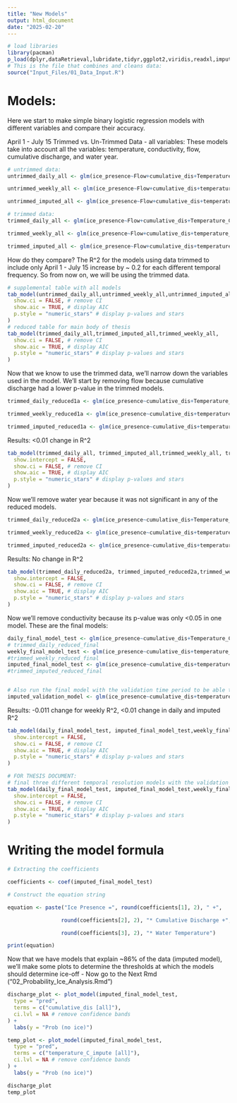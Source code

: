 ```yaml
---
title: "New Models"
output: html_document
date: "2025-02-20"
---
```

```r
# load libraries
library(pacman)
p_load(dplyr,dataRetrieval,lubridate,tidyr,ggplot2,viridis,readxl,imputeTS,tsibble,sjPlot,pROC,gridExtra,broom,gtsummary)
# This is the file that combines and cleans data:
source("Input_Files/01_Data_Input.R")
```

# Models:
Here we start to make simple binary logistic regression models with different variables and compare their accuracy.

April 1 - July 15 Trimmed vs. Un-Trimmed Data - all variables:
These models take into account all the variables: temperature, conductivity, flow, cumulative discharge, and water year.
```r
# untrimmed data:
untrimmed_daily_all <- glm(ice_presence~Flow+cumulative_dis+Temperature_C+cond_uScm+waterYear, data = flow_temp_cond_daily_ice, family = binomial)

untrimmed_weekly_all <- glm(ice_presence~Flow+cumulative_dis+temperature_C_weekly+cond_uScm_weekly+waterYear, data = flow_temp_cond_weekly_ice_14_23, family = binomial)

untrimmed_imputed_all <- glm(ice_presence~Flow+cumulative_dis+temperature_C_impute+cond_uScm_impute+waterYear, data = flow_temp_cond_imputed_ice_14_23, family = binomial)

# trimmed data:
trimmed_daily_all <- glm(ice_presence~Flow+cumulative_dis+Temperature_C+cond_uScm+waterYear, data = daily_data_trimmed, family = binomial)

trimmed_weekly_all <- glm(ice_presence~Flow+cumulative_dis+temperature_C_weekly+cond_uScm_weekly+waterYear, data = weekly_data_trimmed_14_23, family = binomial)

trimmed_imputed_all <- glm(ice_presence~Flow+cumulative_dis+temperature_C_impute+cond_uScm_impute+waterYear, data = imputed_data_trimmed_14_23, family = binomial)

```
How do they compare?
The R^2 for the models using data trimmed to include only April 1 - July 15 increase by ~ 0.2 for each different temporal frequency. So from now on, we will be using the trimmed data.
```r
# supplemental table with all models
tab_model(untrimmed_daily_all,untrimmed_weekly_all,untrimmed_imputed_all,trimmed_daily_all,trimmed_imputed_all,trimmed_weekly_all,
  show.ci = FALSE, # remove CI
  show.aic = TRUE, # display AIC
  p.style = "numeric_stars" # display p-values and stars
)
# reduced table for main body of thesis
tab_model(trimmed_daily_all,trimmed_imputed_all,trimmed_weekly_all,
  show.ci = FALSE, # remove CI
  show.aic = TRUE, # display AIC
  p.style = "numeric_stars" # display p-values and stars
)
```

Now that we know to use the trimmed data, we'll narrow down the variables used in the model. We'll start by removing flow because cumulative discharge had a lower p-value in the trimmed models.
```r
trimmed_daily_reduced1a <- glm(ice_presence~cumulative_dis+Temperature_C+cond_uScm+waterYear, data = daily_test_df, family = binomial)

trimmed_weekly_reduced1a <- glm(ice_presence~cumulative_dis+temperature_C_weekly+cond_uScm_weekly+waterYear, data = weekly_test_df, family = binomial)

trimmed_imputed_reduced1a <- glm(ice_presence~cumulative_dis+temperature_C_impute+cond_uScm_impute+waterYear, data = imputed_test_df, family = binomial)
```
Results: <0.01 change in R^2
```r
tab_model(trimmed_daily_all, trimmed_imputed_all,trimmed_weekly_all, trimmed_daily_reduced1a,trimmed_imputed_reduced1a,trimmed_weekly_reduced1a,
  show.intercept = FALSE,
  show.ci = FALSE, # remove CI
  show.aic = TRUE, # display AIC
  p.style = "numeric_stars" # display p-values and stars
)
```
Now we'll remove water year because it was not significant in any of the reduced models.
```r
trimmed_daily_reduced2a <- glm(ice_presence~cumulative_dis+Temperature_C+cond_uScm, data = daily_test_df, family = binomial)

trimmed_weekly_reduced2a <- glm(ice_presence~cumulative_dis+temperature_C_weekly+cond_uScm_weekly, data = weekly_test_df, family = binomial)

trimmed_imputed_reduced2a <- glm(ice_presence~cumulative_dis+temperature_C_impute+cond_uScm_impute, data = imputed_test_df, family = binomial)
```
Results: No change in R^2
```r
tab_model(trimmed_daily_reduced2a, trimmed_imputed_reduced2a,trimmed_weekly_reduced2a, trimmed_daily_reduced1a,trimmed_imputed_reduced1a,trimmed_weekly_reduced1a,
  show.intercept = FALSE,
  show.ci = FALSE, # remove CI
  show.aic = TRUE, # display AIC
  p.style = "numeric_stars" # display p-values and stars
)
```
Now we'll remove conductivity because its p-value was only <0.05 in one model. These are the final models:
```r
daily_final_model_test <- glm(ice_presence~cumulative_dis+Temperature_C, data = daily_test_df, family = binomial)
# trimmed_daily_reduced_final
weekly_final_model_test <- glm(ice_presence~cumulative_dis+temperature_C_weekly, data = weekly_test_df, family = binomial)
#trimmed_weekly_reduced_final
imputed_final_model_test <- glm(ice_presence~cumulative_dis+temperature_C_impute, data = imputed_test_df, family = binomial)
#trimmed_imputed_reduced_final


# Also run the final model with the validation time period to be able to compare the R^2:
imputed_validation_model <- glm(ice_presence~cumulative_dis+temperature_C_impute, data = imputed_validation_df, family = binomial)
```
Results: -0.011 change for weekly R^2, <0.01 change in daily and imputed R^2
```r
tab_model(daily_final_model_test, imputed_final_model_test,weekly_final_model_test, trimmed_daily_reduced2a,trimmed_imputed_reduced2a,trimmed_weekly_reduced2a,
  show.intercept = FALSE,
  show.ci = FALSE, # remove CI
  show.aic = TRUE, # display AIC
  p.style = "numeric_stars" # display p-values and stars
)

# FOR THESIS DOCUMENT:
# final three different temporal resolution models with the validation model:
tab_model(daily_final_model_test, imputed_final_model_test,weekly_final_model_test,imputed_validation_model,
  show.intercept = FALSE,
  show.ci = FALSE, # remove CI
  show.aic = TRUE, # display AIC
  p.style = "numeric_stars" # display p-values and stars
)
```

# Writing the model formula
```r
# Extracting the coefficients

coefficients <- coef(imputed_final_model_test) 

# Construct the equation string

equation <- paste("Ice Presence =", round(coefficients[1], 2), " +", 

                 round(coefficients[2], 2), "* Cumulative Discharge +", 

                 round(coefficients[3], 2), "* Water Temperature") 

print(equation) 
```




Now that we have models that explain ~86% of the data (imputed model), we'll make some plots to determine the thresholds at which the models should determine ice-off - Now go to the Next Rmd ("02_Probability_Ice_Analysis.Rmd")
```r
discharge_plot <- plot_model(imputed_final_model_test,
  type = "pred",
  terms = c("cumulative_dis [all]"),
  ci.lvl = NA # remove confidence bands
) +
  labs(y = "Prob (no ice)")

temp_plot <- plot_model(imputed_final_model_test,
  type = "pred",
  terms = c("temperature_C_impute [all]"),
  ci.lvl = NA # remove confidence bands
) +
  labs(y = "Prob (no ice)")

discharge_plot
temp_plot
```
